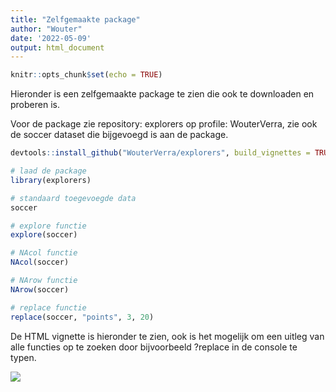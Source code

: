 ```yaml
---
title: "Zelfgemaakte package"
author: "Wouter"
date: '2022-05-09'
output: html_document
---
```


```r
knitr::opts_chunk$set(echo = TRUE)
```

Hieronder is een zelfgemaakte package te zien die ook te downloaden en proberen is. 

Voor de package zie repository: explorers op profile: WouterVerra, zie ook de soccer dataset die bijgevoegd is aan de package.

```r
devtools::install_github("WouterVerra/explorers", build_vignettes = TRUE, force = TRUE)
```

```r
# laad de package
library(explorers)

# standaard toegevoegde data
soccer

# explore functie
explore(soccer)

# NAcol functie
NAcol(soccer)

# NArow functie
NArow(soccer)

# replace functie
replace(soccer, "points", 3, 20)
```

De HTML vignette is hieronder te zien, ook is het mogelijk om een uitleg van alle functies op te zoeken door bijvoorbeeld ?replace in de console te typen. 

![ ](C:\Users\Gebruiker\Documents\hu\datascience\dsfb2\Portfolio\assignment_8\Knipsel7.JPG)